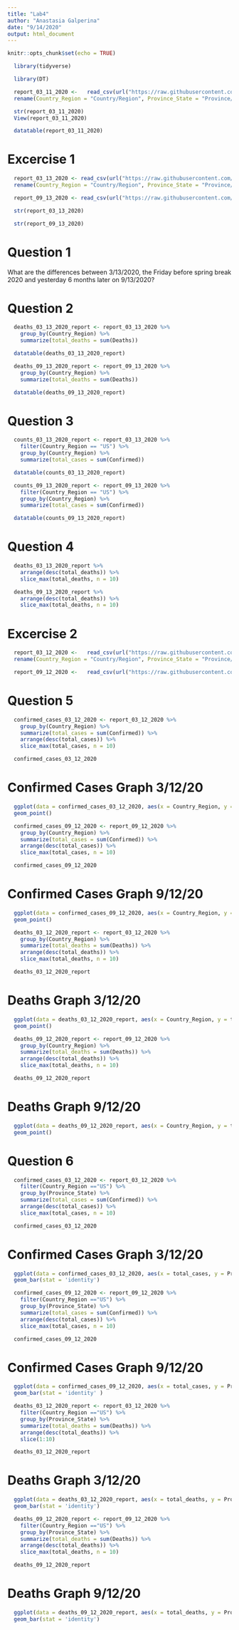 ```yaml
---
title: "Lab4"
author: "Anastasia Galperina"
date: "9/14/2020"
output: html_document
---
```


```r
knitr::opts_chunk$set(echo = TRUE)
```

```r
  library(tidyverse)
```

```r
  library(DT)
```

```r
  report_03_11_2020 <-   read_csv(url("https://raw.githubusercontent.com/CSSEGISandData/COVID-19/master/csse_covid_19_data/csse_covid_19_daily_reports/03-11-2020.csv")) %>%
  rename(Country_Region = "Country/Region", Province_State = "Province/State")
```

```r
  str(report_03_11_2020)
  View(report_03_11_2020)
```

```r
  datatable(report_03_11_2020)
```

# Excercise 1
```r
  report_03_13_2020 <- read_csv(url("https://raw.githubusercontent.com/CSSEGISandData/COVID-19/master/csse_covid_19_data/csse_covid_19_daily_reports/03-13-2020.csv")) %>% 
  rename(Country_Region = "Country/Region", Province_State = "Province/State")
```

```r
  report_09_13_2020 <- read_csv(url("https://raw.githubusercontent.com/CSSEGISandData/COVID-19/master/csse_covid_19_data/csse_covid_19_daily_reports/09-13-2020.csv")) 
```

```r
  str(report_03_13_2020)
```

```r
  str(report_09_13_2020)
```

# Question 1
What are the differences between 3/13/2020, the Friday before spring break 2020 and yesterday 6 months later on 9/13/2020?

# Question 2
  
```r
  deaths_03_13_2020_report <- report_03_13_2020 %>% 
    group_by(Country_Region) %>% 
    summarize(total_deaths = sum(Deaths))

  datatable(deaths_03_13_2020_report)
```

```r
  deaths_09_13_2020_report <- report_09_13_2020 %>% 
    group_by(Country_Region) %>% 
    summarize(total_deaths = sum(Deaths))

  datatable(deaths_09_13_2020_report)
```

# Question 3

```r
  counts_03_13_2020_report <- report_03_13_2020 %>% 
    filter(Country_Region == "US") %>% 
    group_by(Country_Region) %>% 
    summarize(total_cases = sum(Confirmed))

  datatable(counts_03_13_2020_report)
```

```r
  counts_09_13_2020_report <- report_09_13_2020 %>% 
    filter(Country_Region == "US") %>% 
    group_by(Country_Region) %>% 
    summarize(total_cases = sum(Confirmed))

  datatable(counts_09_13_2020_report)
```
# Question 4

```r
  deaths_03_13_2020_report %>% 
    arrange(desc(total_deaths)) %>% 
    slice_max(total_deaths, n = 10)
```

```r
  deaths_09_13_2020_report %>% 
    arrange(desc(total_deaths)) %>% 
    slice_max(total_deaths, n = 10)
```

# Excercise 2

```r
  report_03_12_2020 <-   read_csv(url("https://raw.githubusercontent.com/CSSEGISandData/COVID-19/master/csse_covid_19_data/csse_covid_19_daily_reports/03-12-2020.csv")) %>%
  rename(Country_Region = "Country/Region", Province_State = "Province/State")
```

```r
  report_09_12_2020 <-   read_csv(url("https://raw.githubusercontent.com/CSSEGISandData/COVID-19/master/csse_covid_19_data/csse_covid_19_daily_reports/09-12-2020.csv")) 
```

# Question 5

```r
  confirmed_cases_03_12_2020 <- report_03_12_2020 %>% 
    group_by(Country_Region) %>% 
    summarize(total_cases = sum(Confirmed)) %>% 
    arrange(desc(total_cases)) %>% 
    slice_max(total_cases, n = 10)

  confirmed_cases_03_12_2020
```

# Confirmed Cases Graph 3/12/20
```r
  ggplot(data = confirmed_cases_03_12_2020, aes(x = Country_Region, y = total_cases)) +
  geom_point()
```

```r
  confirmed_cases_09_12_2020 <- report_09_12_2020 %>% 
    group_by(Country_Region) %>% 
    summarize(total_cases = sum(Confirmed)) %>% 
    arrange(desc(total_cases)) %>% 
    slice_max(total_cases, n = 10)

  confirmed_cases_09_12_2020
```

# Confirmed Cases Graph 9/12/20
```r
  ggplot(data = confirmed_cases_09_12_2020, aes(x = Country_Region, y = total_cases)) +
  geom_point()
```

```r
  deaths_03_12_2020_report <- report_03_12_2020 %>% 
    group_by(Country_Region) %>% 
    summarize(total_deaths = sum(Deaths)) %>% 
    arrange(desc(total_deaths)) %>% 
    slice_max(total_deaths, n = 10)

  deaths_03_12_2020_report
```

# Deaths Graph 3/12/20
```r
  ggplot(data = deaths_03_12_2020_report, aes(x = Country_Region, y = total_deaths)) +
  geom_point()
```

```r
  deaths_09_12_2020_report <- report_09_12_2020 %>% 
    group_by(Country_Region) %>% 
    summarize(total_deaths = sum(Deaths)) %>% 
    arrange(desc(total_deaths)) %>% 
    slice_max(total_deaths, n = 10)

  deaths_09_12_2020_report
```

# Deaths Graph 9/12/20
```r
  ggplot(data = deaths_09_12_2020_report, aes(x = Country_Region, y = total_deaths)) +
  geom_point()
```

# Question 6

```r
  confirmed_cases_03_12_2020 <- report_03_12_2020 %>% 
    filter(Country_Region =="US") %>% 
    group_by(Province_State) %>% 
    summarize(total_cases = sum(Confirmed)) %>% 
    arrange(desc(total_cases)) %>% 
    slice_max(total_cases, n = 10)

  confirmed_cases_03_12_2020
```

# Confirmed Cases Graph 3/12/20
```r
  ggplot(data = confirmed_cases_03_12_2020, aes(x = total_cases, y = Province_State)) +
  geom_bar(stat = 'identity')
```

```r
  confirmed_cases_09_12_2020 <- report_09_12_2020 %>% 
    filter(Country_Region =="US") %>% 
    group_by(Province_State) %>% 
    summarize(total_cases = sum(Confirmed)) %>% 
    arrange(desc(total_cases)) %>% 
    slice_max(total_cases, n = 10)

  confirmed_cases_09_12_2020
```

# Confirmed Cases Graph 9/12/20
```r
  ggplot(data = confirmed_cases_09_12_2020, aes(x = total_cases, y = Province_State)) +
  geom_bar(stat = 'identity' )
```

```r
  deaths_03_12_2020_report <- report_03_12_2020 %>% 
    filter(Country_Region =="US") %>% 
    group_by(Province_State) %>% 
    summarize(total_deaths = sum(Deaths)) %>% 
    arrange(desc(total_deaths)) %>% 
    slice(1:10) 

  deaths_03_12_2020_report
```
# Deaths Graph 3/12/20

```r
  ggplot(data = deaths_03_12_2020_report, aes(x = total_deaths, y = Province_State)) +
  geom_bar(stat = 'identity')
```

```r
  deaths_09_12_2020_report <- report_09_12_2020 %>% 
    filter(Country_Region =="US") %>% 
    group_by(Province_State) %>% 
    summarize(total_deaths = sum(Deaths)) %>% 
    arrange(desc(total_deaths)) %>% 
    slice_max(total_deaths, n = 10)

  deaths_09_12_2020_report
```

# Deaths Graph 9/12/20
```r
  ggplot(data = deaths_09_12_2020_report, aes(x = total_deaths, y = Province_State)) +
  geom_bar(stat = 'identity')
```